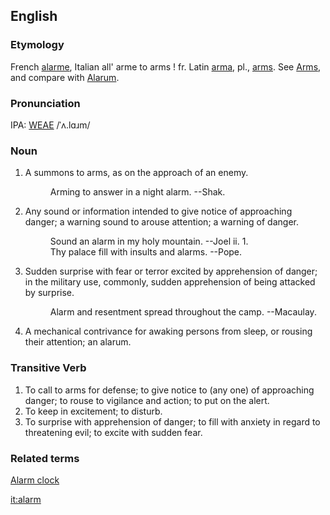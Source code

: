 ==English==
===Etymology===
French [[alarme]], Italian all' arme  to arms ! fr. Latin [[arma]], pl., [[arms]].  See [[Arms]], and compare with [[Alarum]].

===Pronunciation===
IPA: [[WEAE]] /ˈʌ.lɑɹm/

===Noun===
# A summons to arms, as on the approach of an enemy.
#:    Arming to answer in a night alarm. --Shak.
# Any sound or information intended to give notice of approaching danger; a warning sound to arouse attention; a warning of danger.
#:    Sound an alarm in my holy mountain. --Joel ii. 1.
#:    Thy palace fill with insults and alarms. --Pope.
# Sudden surprise with fear or terror excited by apprehension of danger; in the military use, commonly, sudden apprehension of being attacked by surprise.
#:    Alarm and resentment spread throughout the camp. --Macaulay.
# A mechanical contrivance for awaking persons from sleep, or rousing their attention; an alarum.

===Transitive Verb===
# To call to arms for defense; to give notice to (any one) of approaching danger; to rouse to vigilance and action; to put on the alert.
# To keep in excitement; to disturb.
# To surprise with apprehension of danger; to fill with anxiety in regard to threatening evil; to excite with sudden fear.

===Related terms===
[[Alarm clock]]


[[it:alarm]]
